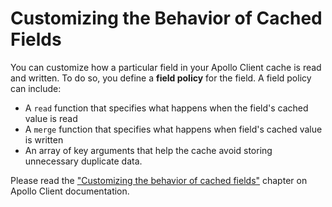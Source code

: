 # Customizing the Behavior of Cached Fields

You can customize how a particular field in your Apollo Client cache is read and written. To do so,
you define a **field policy** for the field. A field policy can include:

- A `read` function that specifies what happens when the field's cached value is read
- A `merge` function that specifies what happens when field's cached value is written
- An array of key arguments that help the cache avoid storing unnecessary duplicate data.

Please read the
["Customizing the behavior of cached fields"](https://www.apollographql.com/docs/react/caching/cache-field-behavior/)
chapter on Apollo Client documentation.
